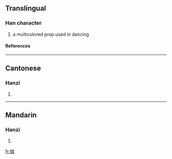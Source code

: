 ==Translingual==
===Han character===
{{Han char|rn=50|rad=巾|as=05|sn=8|four=4324<sub>7</sub>|canj=中月戈大水 (LBIKE), 中月戈大大 (LBIKK)}}
# a multicolored prop used in dancing
====References====
{{Han ref|kx=0330.020|dkj=08850|dj=0635.210|hdz=10733.040|uh=5E17|ud=24087|bh=CC6D|bd=52333}}
----
==Cantonese==
===Hanzi===
{{yue-hanzi|jyut=|y=fat1}}
# {{defn|Cantonese}}
----
==Mandarin==
===Hanzi===
{{cmn-hanzi|pin=[[fú]] ([[fu2]]), [[shuài]] ([[shuai4]]), [[shuò]] ([[shuo4]])|wg=fu<sup>2</sup>, shuai<sup>4</sup>, shuo<sup>4</sup>}}
# {{defn|Mandarin}}

[[fr:帗]]